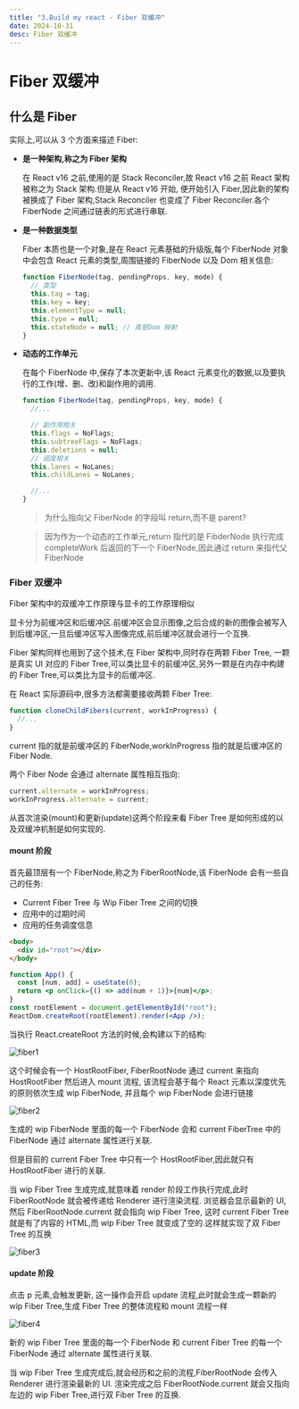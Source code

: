 ```yaml
---
title: "3.Build my react - Fiber 双缓冲"
date: 2024-10-31
desc: Fiber 双缓冲
---
```


# Fiber 双缓冲

## 什么是 Fiber

实际上,可以从 3 个方面来描述 Fiber:

- **是一种架构,称之为 Fiber 架构**

  在 React v16 之前,使用的是 Stack Reconciler,故 React v16 之前 React 架构被称之为 Stack 架构.但是从 React v16 开始, 便开始引入 Fiber,因此新的架构被换成了 Fiber 架构,Stack Reconciler 也变成了 Fiber Reconciler.各个 FiberNode 之间通过链表的形式进行串联.

- **是一种数据类型**

  Fiber 本质也是一个对象,是在 React 元素基础的升级版,每个 FiberNode 对象中会包含 React 元素的类型,周围链接的 FiberNode 以及 Dom 相关信息:

  ```js
  function FiberNode(tag, pendingProps, key, mode) {
    // 类型
    this.tag = tag;
    this.key = key;
    this.elementType = null;
    this.type = null;
    this.stateNode = null; // 真是Dom 映射
  }
  ```

- **动态的工作单元**

  在每个 FiberNode 中,保存了本次更新中,该 React 元素变化的数据,以及要执行的工作(增、删、改)和副作用的调用.

  ```js
  function FiberNode(tag, pendingProps, key, mode) {
    //...

    // 副作用相关
    this.flags = NoFlags;
    this.subtreeFlags = NoFlags;
    this.deletions = null;
    // 调度相关
    this.lanes = NoLanes;
    this.childLanes = NoLanes;

    //...
  }
  ```

  > 为什么指向父 FiberNode 的字段叫 return,而不是 parent?

  > 因为作为一个动态的工作单元,return 指代的是 FibderNode 执行完成 completeWork 后返回的下一个 FiberNode,因此通过 return 来指代父 FiberNode

### Fiber 双缓冲

Fiber 架构中的双缓冲工作原理与显卡的工作原理相似

显卡分为前缓冲区和后缓冲区.前缓冲区会显示图像,之后合成的新的图像会被写入到后缓冲区,一旦后缓冲区写入图像完成,前后缓冲区就会进行一个互换.

Fiber 架构同样也用到了这个技术,在 Fiber 架构中,同时存在两颗 Fiber Tree, 一颗是真实 UI 对应的 Fiber Tree,可以类比显卡的前缓冲区,另外一颗是在内存中构建的 Fiber Tree,可以类比为显卡的后缓冲区.

在 React 实际源码中,很多方法都需要接收两颗 Fiber Tree:

```js
function cloneChildFibers(current, workInProgress) {
  //...
}
```

current 指的就是前缓冲区的 FiberNode,workInProgress 指的就是后缓冲区的 Fiber Node.

两个 Fiber Node 会通过 alternate 属性相互指向:

```js
current.alternate = workInProgress;
workInProgress.alternate = current;
```

从首次渲染(mount)和更新(update)这两个阶段来看 Fiber Tree 是如何形成的以及双缓冲机制是如何实现的.

#### mount 阶段

首先最顶层有一个 FiberNode,称之为 FiberRootNode,该 FiberNode 会有一些自己的任务:

- Current Fiber Tree 与 Wip Fiber Tree 之间的切换
- 应用中的过期时间
- 应用的任务调度信息

```html
<body>
  <div id="root"></div>
</body>
```

```jsx
function App() {
  const [num, add] = useState(0);
  return <p onClick={() => add(num + 1)}>{num}</p>;
}
const rootElement = document.getElementById("root");
ReactDom.createRoot(rootElement).render(<App />);
```

当执行 React.createRoot 方法的时候,会构建以下的结构:

<img src="./What-Is-Fiber/fiber1.png" alt="fiber1" />

这个时候会有一个 HostRootFiber, FiberRootNode 通过 current 来指向 HostRootFiber
然后进入 mount 流程, 该流程会基于每个 React 元素以深度优先的原则依次生成 wip FiberNode, 并且每个 wip FiberNode 会进行链接

<img src="./What-Is-Fiber/fiber2.png" alt="fiber2" />

生成的 wip FiberNode 里面的每一个 FiberNode 会和 current FiberTree 中的 FiberNode 通过 alternate 属性进行关联.

但是目前的 current Fiber Tree 中只有一个 HostRootFiber,因此就只有 HostRootFiber 进行的关联.

当 wip Fiber Tree 生成完成,就意味着 render 阶段工作执行完成,此时 FiberRootNode 就会被传递给 Renderer 进行渲染流程. 浏览器会显示最新的 UI, 然后 FiberRootNode.current 就会指向 wip Fiber Tree, 这时 current Fiber Tree 就是有了内容的 HTML,而 wip Fiber Tree 就变成了空的.这样就实现了双 Fiber Tree 的互换

<img src="./What-Is-Fiber/fiber3.png" alt="fiber3" />

#### update 阶段

点击 p 元素,会触发更新, 这一操作会开启 update 流程,此时就会生成一颗新的 wip Fiber Tree,生成 Fiber Tree 的整体流程和 mount 流程一样

<img src="./What-Is-Fiber/fiber4.png" alt="fiber4" />

新的 wip Fiber Tree 里面的每一个 FiberNode 和 current Fiber Tree 的每一个 FiberNode 通过 alternate 属性进行关联.

当 wip Fiber Tree 生成完成后,就会经历和之前的流程,FiberRootNode 会传入 Renderer 进行渲染最新的 UI. 渲染完成之后 FiberRootNode.current 就会又指向左边的 wip Fiber Tree,进行双 Fiber Tree 的互换.
